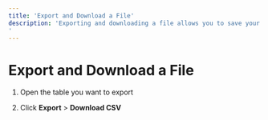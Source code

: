 ```yaml
---
title: 'Export and Download a File'
description: 'Exporting and downloading a file allows you to save your table data in a CSV format for use in other applications or for sharing
'
---
```



Export and Download a File
==========================

1.  Open the table you want to export
    
2.  Click **Export** > **Download CSV**
